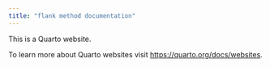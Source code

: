 ```yaml
---
title: "flank method documentation"
---
```


This is a Quarto website.

To learn more about Quarto websites visit <https://quarto.org/docs/websites>.
